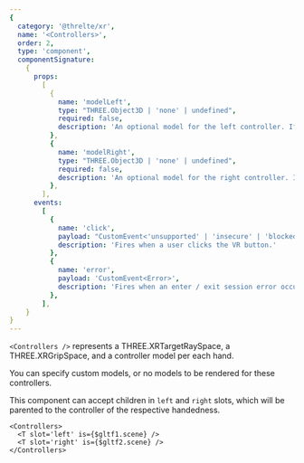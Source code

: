 ```yaml
---
{
  category: '@threlte/xr',
  name: '<Controllers>',
  order: 2,
  type: 'component',
  componentSignature:
    {
      props:
        [
          {
            name: 'modelLeft',
            type: "THREE.Object3D | 'none' | undefined",
            required: false,
            description: 'An optional model for the left controller. If "none" is passed, no controller model will render.'
          },
          {
            name: 'modelRight',
            type: "THREE.Object3D | 'none' | undefined",
            required: false,
            description: 'An optional model for the right controller. If "none" is passed, no controller model will render.'
          },
        ],
      events:
        [
          {
            name: 'click',
            payload: "CustomEvent<'unsupported' | 'insecure' | 'blocked' | 'supported'>",
            description: 'Fires when a user clicks the VR button.'
          },
          {
            name: 'error',
            payload: 'CustomEvent<Error>',
            description: 'Fires when an enter / exit session error occurs.'
          },
        ],
    }
}
---
```


`<Controllers />` represents a THREE.XRTargetRaySpace, a THREE.XRGripSpace, and a controller model per each hand.

You can specify custom models, or no models to be rendered for these controllers.

This component can accept children in `left` and `right` slots, which will be parented to the controller of the respective handedness.

```svelte
<Controllers>
  <T slot='left' is={$gltf1.scene} />
  <T slot='right' is={$gltf2.scene} />
</Controllers>
```
